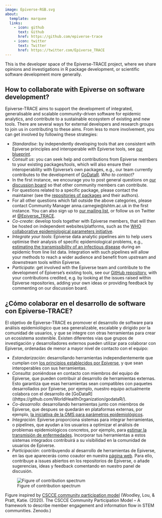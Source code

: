 ```yaml
---
image: Epiverse-RGB.svg
about:
  template: marquee
  links:
    - icon: github
      text: Github
      href: https://github.com/epiverse-trace
    - icon: twitter
      text: Twitter
      href: https://twitter.com/Epiverse_TRACE
---
```


This is the developer space of the Epiverse-TRACE project, where we share opinions and investigations in R package development, or scientific software development more generally.

## How to collaborate with Epiverse on software development?

Epiverse-TRACE aims to support the development of integrated, generalisable and scalable community-driven software for epidemic analytics, and contribute to a sustainable ecosystem of existing and new tools. There are several ways for external developers and research groups to join us in contributing to these aims. From less to more involvement, you can get involved by following these strategies:

- *Standardise*: by independently developing tools that are consistent with Epiverse principles and interoperable with Epiverse tools, see [our blueprint](https://epiverse-trace.github.io/blueprints/principles.html#community-health).
- *Consult us*: you can seek help and contributions from Epiverse members to your existing packages/tools, which will also ensure their interoperability with Epiverse’s own packages, e.g., our team currently contributes to the development of [GoDataR](https://github.com/WorldHealthOrganization/godataR/).
*Who to contact?*
- In the first instance, we encourage you to post general questions on [our discussion board](https://github.com/orgs/epiverse-trace/discussions) so that other community members can contribute. 
- For questions related to a specific package, please contact the maintainer (see the [repositories of packages](https://github.com/orgs/epiverse-trace/repositories) and their authors). 
- For all other questions which fall outside the above categories, please contact Community Manager anna.carnegie@lshtm.ac.uk in the first instance. 
You can also sign up to [our mailing list](https://data.org/initiatives/epiverse/our-community/), or follow us on Twitter at [@Epiverse_TRACE](https://twitter.com/Epiverse_TRACE).
- *Co-create*: develop tools together with Epiverse members, that will then be hosted on independent websites/platforms, such as the [WHO collaborative epidemiological parameters initiative](https://github.com/WorldHealthOrganization/collaboratory-epiparameter-community).
- *Integrate your tools*: Epiverse data analytic pipelines aim to help users optimise their analysis of specific epidemiological problems, e.g., [estimating the transmissibility of an infectious disease](https://github.com/epiverse-trace/episoap) during an epidemic from line list data. Integration with such pipelines will allow your methods to reach a wider audience and benefit from upstream and downstream tools within Epiverse.
- *Participate*: get involved with the Epiverse team and contribute to the development of Epiverse's existing tools, see our [GitHub repository](https://github.com/epiverse-trace), with your contributions credited, e.g. by looking at the issues raised within Epiverse repositories, adding your own ideas or providing feedback by commenting on our discussion board.

## ¿Cómo colaborar en el desarrollo de software con Epiverse-TRACE?

El objetivo de Epiverse-TRACE es promover el desarrollo de software para análisis epidemiológico que sea generalizable, escalable y dirigido por la comunidad de usuarios, y que se integre con otras herramientas para crear un ecosistema sostenible. Existen diferentes vías que grupos de investigación y desarrolladores externos pueden utilizar para colaborar con Epiverse, ordenadas de menor a mayor nivel de contacto con el equipo: 

- *Estandarización*: desarrollando herramientas independientemente que cumplan con [los principios establecidos por Epiverse](https://epiverse-trace.github.io/blueprints/principles.html#community-health), y que sean interoperables con sus herramientas.
- *Consulta*: poniéndose en contacto con miembros del equipo de Epiverse, que pueden contribuir al desarrollo de herramientas externas. Esto garantiza que esas herramientas sean compatibles con paquetes desarrollados por Epiverse, por ejemplo, nuestro equipo actualmente colabora con el desarrollo de [GoDataR]((https://github.com/WorldHealthOrganization/godataR/).
- *Co-desarrollo*: desarrollando herramientas junto con miembros de Epiverse, que despues se quedarán en plataformas externas, por ejemplo, [la iniciativa de la OMS para parámetros epidemiológicos](https://github.com/WorldHealthOrganization/collaboratory-epiparameter-community).  
- *Integración*: Epiverse proporciona sistemas para integrar herramientas, o pipelines, que ayudan a los usuarios a optimizar el análisis de problemas epidemiológicos concretos, por ejemplo, para [estimar la transmisión de enfermedades](https://github.com/epiverse-trace/episoap). Incorporar tus herramientas a estos sistemas integrados contribuirá a su visibilidad en la comunidad de usuarios de Epiverse.
- *Participación*: contribuyendo al desarrollo de herramientas de Epiverse, en las que aparecerás como coautor en nuestra [página web](https://github.com/epiverse-trace). Para ello, contribuye a issues abiertos en los repositorios de Epiverse, o añade sugerencias, ideas y feedback comentando en nuestro panel de discusión.

![Figure of contribution spectrum](contribution_figure.png)

Figure inspired by [CSCCE community participation model](https://doi.org/10.5281/zenodo.3997802) (Woodley, Lou, & Pratt, Katie. (2020). The CSCCE Community Participation Model – A framework to describe member engagement and information flow in STEM communities. Zenodo.)

